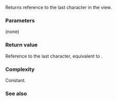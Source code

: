 {{cpp/experimental/basic_string_view/title | back}}
{{cpp/experimental/basic_string_view/navbar}}
{{dcl begin}}
{{dcl | since=libfund_ts |
constexpr const_reference back() const;
}}
{{dcl end}}

Returns reference to the last character in the view.

===Parameters===
(none)

===Return value===
Reference to the last character, equivalent to {{c|operator[](size() - 1)}}.

===Complexity===
Constant.

===See also===

{{dsc begin}}
{{dsc inc | cpp/experimental/basic_string_view/dsc front }}
{{dsc end}}